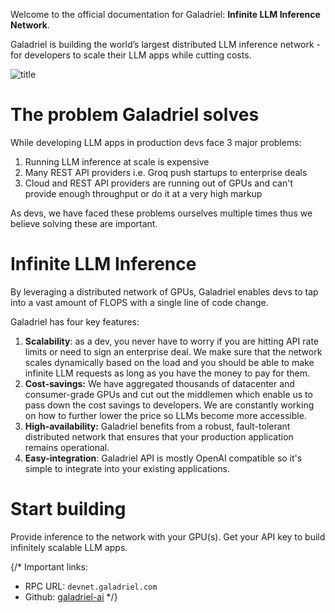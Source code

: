 Welcome to the official documentation for Galadriel: **Infinite LLM Inference Network**.

Galadriel is building the world’s largest distributed LLM inference network - for developers to scale their LLM apps while cutting costs. 

![title](/images/overview.png)


# The problem Galadriel solves

While developing LLM apps in production devs face 3 major problems:

1. Running LLM inference at scale is expensive
2. Many REST API providers i.e. Groq push startups to enterprise deals
3. Cloud and REST API providers are running out of GPUs and can't provide enough throughput or do it at a very high markup

As devs, we have faced these problems ourselves multiple times thus we believe solving these are important.

# Infinite LLM Inference

By leveraging a distributed network of GPUs, Galadriel enables devs to tap into a vast amount of FLOPS with a single line of code change. 

Galadriel has four key features:

1. **Scalability**: as a dev, you never have to worry if you are hitting API rate limits or need to sign an enterprise deal. We make sure that the network scales dynamically based on the load and you should be able to make infinite LLM requests as long as you have the money to pay for them.
2. **Cost-savings:** We have aggregated thousands of datacenter and consumer-grade GPUs and cut out the middlemen which enable us to pass down the cost savings to developers. We are constantly working on how to further lower the price so LLMs become more accessible.
3. **High-availability:** Galadriel benefits from a robust, fault-tolerant distributed network that ensures that your production application remains operational. 
4. **Easy-integration**: Galadriel API is mostly OpenAI compatible so it's simple to integrate into your existing applications. 

# Start building

<CardGroup cols={2}>
  <Card title="Run a node" href="/nodes/requirements" icon="bolt">
    Provide inference to the network with your GPU(s).
  </Card>
  <Card title="Start building with API" href="" icon="sitemap">
    Get your API key to build infinitely scalable LLM apps.
  </Card>
</CardGroup>

{/* Important links:
* RPC URL: `devnet.galadriel.com`
* Github: [galadriel-ai](https://github.com/galadriel-ai) */}